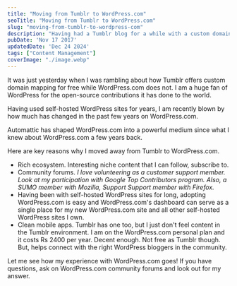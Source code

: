 ```yaml
---
title: "Moving from Tumblr to WordPress.com"
seoTitle: "Moving from Tumblr to WordPress.com"
slug: "moving-from-tumblr-to-wordpress-com"
description: "Having had a Tumblr blog for a while with a custom domain, I am moving to"
pubDate: 'Nov 17 2017'
updatedDate: 'Dec 24 2024'
tags: ["Content Management"]
coverImage: "./image.webp"
---
```


It was just yesterday when I was rambling about how Tumblr offers custom domain mapping for free while WordPress.com does not. I am a huge fan of WordPress for the open-source contributions it has done to the world.

Having used self-hosted WordPress sites for years, I am recently blown by how much has changed in the past few years on WordPress.com.

Automattic has shaped WordPress.com into a powerful medium since what I knew about WordPress.com a few years back.

Here are key reasons why I moved away from Tumblr to WordPress.com.
- Rich ecosystem. Interesting niche content that I can follow, subscribe to.
- Community forums. _I love volunteering as a customer support member. Look at my participation with Google Top Contributors program. Also, a SUMO member with Mozilla, Support Support member with Firefox._
- Having been with self-hosted WordPress sites for long, adopting WordPress.com is easy and WordPress.com's dashboard can serve as a single place for my new WordPress.com site and all other self-hosted WordPress sites I own.
- Clean mobile apps. Tumblr has one too, but I just don't feel content in the Tumblr environment.
I am on the WordPress.com personal plan and it costs Rs 2400 per year. Decent enough. Not free as Tumblr though. But, helps connect with the right WordPress bloggers in the community.

Let me see how my experience with WordPress.com goes! If you have questions, ask on WordPress.com community forums and look out for my answer.
